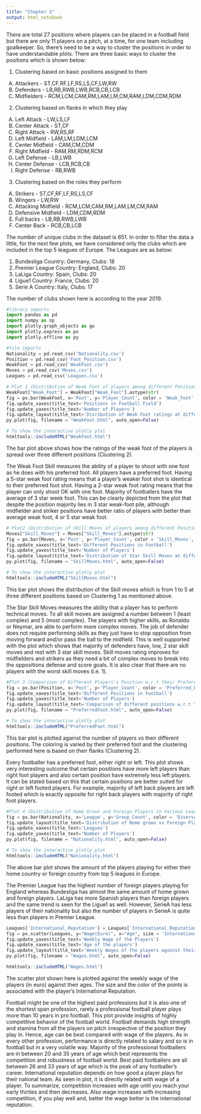 ---
title: "Chapter 3"
output: html_notebook
---
There are total 27 positions where players can be placed in a football field but there are only 11 players on a pitch, at a time, for one team including goalkeeper. So, there’s need to be a way to cluster the positions in order to have understandable plots. There are three basic ways to cluster the positions which is shown below:

1.	Clustering based on basic positions assigned to them

  A.	Attackers - ST,CF,RF,LF,RS,LS,CF,LW,RW
  B.	Defenders - LB,RB,RWB,LWB,RCB,CB,LCB
  C.	Midfielders - RCM,LCM,CAM,RM,LAM,LM,CM,RAM,LDM,CDM,RDM

2.	Clustering based on flanks in which they play

  A.	Left Attack - LW,LS,LF
  B.	Center Attack - ST,CF
  C.	Right Attack - RW,RS,RF
  D.	Left Midfield - LAM,LM,LDM,LCM
  E.	Center Midfield - CAM,CM,CDM
  F.	Right Midfield - RAM,RM,RDM,RCM
  G.	Left Defense - LB,LWB
  H.	Center Defense - LCB,RCB,CB
  I.	Right Defense - RB,RWB

3.	Clustering based on the roles they perform

  A.	Strikers - ST,CF,RF,LF,RS,LS,CF
  B.	Wingers - LW,RW
  C.	Attacking Midfield - RCM,LCM,CAM,RM,LAM,LM,CM,RAM
  D.	Defensive Midfield - LDM,CDM,RDM
  E.	Full backs - LB,RB,RWB,LWB
  F.	Center Back - RCB,CB,LCB

The number of unique clubs in the dataset is 651. In order to filter the data a little, for the next few plots, we have considered only the clubs which are included in the top 5 leagues of Europe. The Leagues are as below:

1.	Bundesliga 
      Country: Germany,  Clubs: 18
2.	Premier League 
      Country: England, Clubs: 20
3.	LaLiga 
      Country: Spain, Clubs: 20
4.	Ligue1 
      Country: France, Clubs: 20
5.	Serie A 
      Country: Italy, Clubs: 17

The number of clubs shown here is according to the year 2019.

```{python}
#library imports
import pandas as pd
import numpy as np
import plotly.graph_objects as go
import plotly.express as px
import plotly.offline as py
```

```{python}
#file imports
Nationality = pd.read_csv('Nationality.csv')
Position = pd.read_csv('Foot_Position.csv')
WeakFoot = pd.read_csv('WeakFoot.csv')
Moves = pd.read_csv('Moves.csv')
Leagues = pd.read_csv('Leagues.csv')
```

```{python}
# Plot 1 (Distribution of Weak Foot of players among different Positions)
WeakFoot["Weak_Foot"] = WeakFoot["Weak_Foot"].astype(str)
fig = px.bar(WeakFoot, x='Post', y='Player_Count', color = 'Weak_Foot', barmode='group')
fig.update_xaxes(title_text='Positions in Football Field')
fig.update_yaxes(title_text='Number of Players')
fig.update_layout(title_text='Disribution of Weak Foot ratings at different Positions', xaxis={'categoryorder':'array', 'categoryarray':['Defenders','Midfielders','Attackers']})
py.plot(fig, filename = "WeakFoot.html", auto_open=False)
```

```{r}
# To show the interactive plotly plot
htmltools::includeHTML("WeakFoot.html")
```


The bar plot above shows how the ratings of the weak foot of the players is spread over three different positions (Clustering 2).

The Weak Foot Skill measures the ability of a player to shoot with one foot as he does with his preferred foot. All players have a preferred foot. Having a 5-star weak foot rating means that a player’s weaker foot shot is identical to their preferred foot shot. Having a 2-star weak foot rating means that the player can only shoot OK with one foot. Majority of footballers have the average of 3 star week foot. This can be clearly depicted from the plot that despite the position majority lies in 3 star weak-foot pile, although midfielder and striker positions have better ratio of players with better than average weak foot, 4 or 5 star weak foot.


```{python}
# Plot2 (Distribution of Skill Moves of players among different Positions)
Moves["Skill_Moves"] = Moves["Skill_Moves"].astype(str)
fig = px.bar(Moves, x='Post', y='Player_Count', color = 'Skill_Moves', barmode='group')
fig.update_xaxes(title_text='Different Positions in Football')
fig.update_yaxes(title_text='Number of Players')
fig.update_layout(title_text='Distribution of Star Skill Moves at different Positions', xaxis={'categoryorder':'array', 'categoryarray':['Defenders','Midfielders','Attackers']})
py.plot(fig, filename = "SkillMoves.html", auto_open=False)

```

```{r}
# To show the interactive plotly plot
htmltools::includeHTML("SkillMoves.html")
```


This bar plot shows the distribution of the Skill moves which is from 1 to 5 at three different positions based on Clustering 1 as mentioned above.

The Star Skill Moves measures the ability that a player has to perform technical moves. To all skill moves are assigned a number between 1 (least complex) and 5 (most complex). The players with higher skills, as Ronaldo or Neymar, are able to perform more complex moves. The job of defender does not require performing skills as they just have to stop opposition from moving forward and/or pass the ball to the midfield. This is well supported with the plot which shows that majority of defenders have, low, 2 star skill moves and rest with 3 star skill moves. Skill moves rating improves for midfielders and strikers as they need a bit of complex moves to break into the oppositions defense and score goals. It is also clear that there are no players with the worst skill moves (i.e. 1).


```{python}
#Plot 3 (Comparison of Different Players's Position w.r.t their Preferred Foot)
fig = px.bar(Position, x='Post', y='Player_Count', color = 'Preferred_Foot', barmode='group')
fig.update_xaxes(title_text='Different Positions in Football')
fig.update_yaxes(title_text='Number of Players')
fig.update_layout(title_text='Comparison of different positions w.r.t their Preferred Foot', xaxis={'categoryorder':'array', 'categoryarray':['Left Attacking', 'Left Back', 'Left Midfielder','Center Attacking','Center Back','Center Midfielder', 'Right Attacking','Right Back','Right Midfielder']})
py.plot(fig, filename = "PreferredFoot.html", auto_open=False)

```

```{r}
# To show the interactive plotly plot
htmltools::includeHTML("PreferredFoot.html")
```


This bar plot is plotted against the number of players vs their different positions. The coloring is varied by their preferred foot and the clustering performed here is based on their flanks (Clustering 2).

Every footballer has a preferred foot, either right or left. This plot shows very interesting outcome that certain positions have more left players than right foot players and also certain position have extremely less left players. It can be stated based on this that certain positions are better suited for right or left footed players. For example, majority of left back players are left footed which is exactly opposite for right back players with majority of right foot players.


```{python}
#Plot 4 (Distribution of Home Grown and Foreign Players in Various Leagues)
fig = px.bar(Nationality, x='League', y='Group_Count', color = 'Diverse', barmode='group')
fig.update_layout(title_text='Distribution of Home grown vs Foreign Players')
fig.update_xaxes(title_text='Leagues')
fig.update_yaxes(title_text='Number of Players')
py.plot(fig, filename = "Nationality.html", auto_open=False)

```

```{r}
# To show the interactive plotly plot
htmltools::includeHTML("Nationality.html")
```


The above bar plot shows the amount of the players playing for either their home country or foreign country from top 5 leagues in Europe.

The Premier League has the highest number of foreign players playing for England whereas Bundesliga has almost the same amount of home grown and foreign players. LaLiga has more Spanish players than foreign players and the same trend is seen for the Ligue1 as well. However, SerieA has less players of their nationality but also the number of players in SerieA is quite less than players in Premier League.


```{python}
Leagues['International_Reputation'] = Leagues['International_Reputation'].astype(int)
fig = px.scatter(Leagues, y="Wage(Euro)", x="Age", size = 'International_Reputation', color="International_Reputation", hover_name="Name", size_max=20)
fig.update_yaxes(title_text='Weekly Wage of the Players')
fig.update_xaxes(title_text='Age of the players')
fig.update_layout(title_text='Weekly Wages of the players against their Age')
py.plot(fig, filename = "Wages.html", auto_open=False)

```

```{r}
htmltools::includeHTML("Wages.html")
```


The scatter plot shown here is plotted against the weekly wage of the players (in euro) against their ages. The size and the color of the points is associated with the player’s International Reputation. 

Football might be one of the highest paid professions but it is also one of the shortest span profession, rarely a professional football player plays more than 10 years in pro football. This plot provide insights of highly competitive behavior of the football world. Football demands high strength and stamina from all the players on pitch irrespective of the position they play in. Hence, age can be best compared with wage of the players. As in every other profession, performance is directly related to salary and so is in football but in a very volatile way. Majority of the professional footballers are in between 20 and 35 years of age which best represents the competition and robustness of football world. Best paid footballers are all between 26 and 33 years of age which is the peak of any footballer’s career. International reputation depends on how good a player plays for their national team. As seen in plot, it is directly related with wage of a player. To summarize, competition increases with age until you reach your early thirties and then decreases. Also wage increases with increasing competition, if you play well and, better the wage better is the international reputation. 


